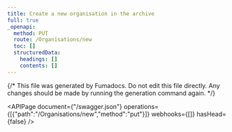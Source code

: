 ```yaml
---
title: Create a new organisation in the archive
full: true
_openapi:
  method: PUT
  route: /Organisations/new
  toc: []
  structuredData:
    headings: []
    contents: []
---
```


{/* This file was generated by Fumadocs.
Do not edit this file directly. Any changes should be made by running the generation command again. */}

<APIPage document={"/swagger.json"} operations={[{"path":"/Organisations/new","method":"put"}]} webhooks={[]} hasHead={false} />